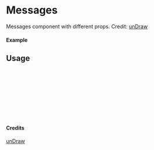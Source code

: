 
<Meta of={Messages} title="unDraw/Messages" />

# Messages

Messages component with different props.
Credit: [unDraw](https://undraw.co/illustrations)

#### Example

<Canvas of={Messages.Primary} />

## Usage

```ts
import { Messages } from "yadl-ui";

const Example = () => {
  return (
      <Messages />
  );
};

export default Example;
```

#### Credits
[unDraw](https://undraw.co/illustrations)
